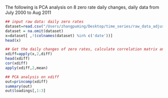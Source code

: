 The following is PCA analysis on 8 zero rate daily changes, daily data from July 2000 to Aug 2011


```r
## input raw data: daily zero rates
dataset=read.csv("/Users/zhangpuming/Desktop/time_series/raw_data_adjusted.csv",header=T)
dataset = na.omit(dataset)
x=dataset[ ,!(colnames(dataset) %in% c('date'))]
head(x)

```


```r
## Get the daily changes of zero rates, calculate correlation matrix and means
xdiff=apply(x,2,diff)
head(xdiff)
cor(xdiff)
apply(xdiff,2,mean)
```
```r
## PCA analysis on xdiff
out=princomp(xdiff)
summary(out)
out$loadings[,1:3]
```

